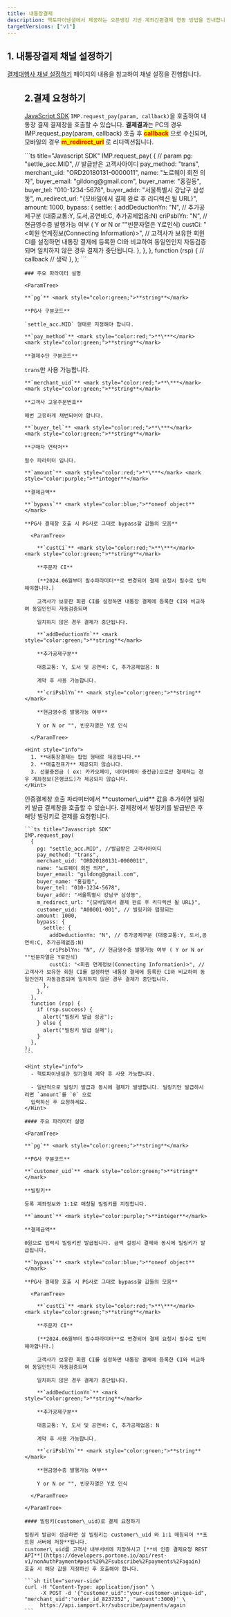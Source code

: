 ```yaml
---
title: 내통장결제
description: 핵토파이낸셜에서 제공하는 오픈뱅킹 기반 계좌간편결제 연동 방법을 안내합니다.
targetVersions: ["v1"]
---
```



## 1. 내통장결제 채널 설정하기

[결제대행사 채널 설정하기](../../../ready/readme#3-결제대행사-채널-설정하기) 페이지의 내용을 참고하여 채널 설정을 진행합니다.

<Figure src="/gitbook-assets/ko/image (111).png" />

## 2.결제 요청하기

[JavaScript SDK](../../../sdk/javascript-sdk-old/readme) `IMP.request_pay(param, callback)`을
호출하여 내통장 결제 결제창을 호출할 수 있습니다. **결제결과**는 PC의 경우 IMP.request\_pay(param,
callback) 호출 후 <mark style="color:red;">**callback**</mark> 으로 수신되며,
모바일의 경우 <mark style="color:red;">**m\_redirect\_url**</mark> 로 리디렉션됩니다.

<Tabs>
  <Tab title="인증결제창 요청">
    ```ts title="Javascript SDK"
    IMP.request_pay(
      {
        // param
        pg: "settle_acc.MID", // 발급받은 고객사아이디
        pay_method: "trans",
        merchant_uid: "ORD20180131-0000011",
        name: "노르웨이 회전 의자",
        buyer_email: "gildong@gmail.com",
        buyer_name: "홍길동",
        buyer_tel: "010-1234-5678",
        buyer_addr: "서울특별시 강남구 삼성동",
        m_redirect_url: "{모바일에서 결제 완료 후 리디렉션 될 URL}",
        amount: 1000,
        bypass: {
          settle: {
            addDeductionYn: "N", // 추가공제구분 (대중교통:Y, 도서,공연비:C, 추가공제없음:N)
            criPsblYn: "N", // 현금영수증 발행가능 여부 ( Y or N or ""빈문자열은 Y로인식)
            custCi: "<회원 연계정보(Connecting Information)>", // 고객사가 보유한 회원 CI를 설정하면 내통장 결제에 등록한 CI와 비교하여 동일인인지 자동검증되며 일치하지 않은 경우 결제가 중단됩니다.
          },
        },
      },
      function (rsp) {
        // callback
        // 생략
      },
    );
    ```

    ### 주요 파라미터 설명

    <ParamTree>

    **`pg`** <mark style="color:green;">**string**</mark>

    **PG사 구분코드**

    `settle_acc.MID` 형태로 지정해야 합니다.

    **`pay_method`** <mark style="color:red;">**\***</mark> <mark style="color:green;">**string**</mark>

    **결제수단 구분코드**

   `trans`만 사용 가능합니다.

    **`merchant_uid`** <mark style="color:red;">**\***</mark> <mark style="color:green;">**string**</mark>

    **고객사 고유주문번호**

    매번 고유하게 채번되어야 합니다.

    **`buyer_tel`** <mark style="color:red;">**\***</mark> <mark style="color:green;">**string**</mark>

    **구매자 연락처**

    필수 파라미터 입니다.

    **`amount`** <mark style="color:red;">**\***</mark> <mark style="color:purple;">**integer**</mark>

    **결제금액**

    **`bypass`** <mark style="color:blue;">**oneof object**</mark>

    **PG사 결제창 호출 시 PG사로 그대로 bypass할 값들의 모음**

      <ParamTree>

        **`custCi`** <mark style="color:red;">**\***</mark> <mark style="color:green;">**string**</mark>

        **주문자 CI**

        (**2024.06월부터 필수파라미터**로 변경되어 결제 요청시 필수로 입력해야합니다.)

        고객사가 보유한 회원 CI를 설정하면 내통장 결제에 등록한 CI와 비교하여 동일인인지 자동검증되며

        일치하지 않은 경우 결제가 중단됩니다.

        **`addDeductionYn`** <mark style="color:green;">**string**</mark>

        **추가공제구분**

        대중교통: Y, 도서 및 공연비: C, 추가공제없음: N

        계약 후 사용 가능합니다.

        **`criPsblYn`** <mark style="color:green;">**string**</mark>

        **현금영수증 발행가능 여부**

        Y or N or "", 빈문자열은 Y로 인식

      </ParamTree>

   </ParamTree>

    <Hint style="info">
      1. **내통장결제는 팝업 형태로 제공됩니다.**
      2. **매출전표가** 제공되지 않습니다.
      3. 선불충전금 ( ex: 카카오페이, 네이버페이 충전금)으로만 결제하는 경우 계좌정보(은행코드)가 제공되지 않습니다.
    </Hint>
  </Tab>

  <Tab title="정기 결제 요청">
    인증결제창 호출 파라미터에서 **customer\_uid** 값을 추가하면 빌링키 발급 결제창을 호출할 수 있습니다.
    결제창에서 빌링키를 발급받은 후 해당 빌링키로 결제를 요청합니다.

    ```ts title="Javascript SDK"
    IMP.request_pay(
      {
        pg: "settle_acc.MID", //발급받은 고객사아이디
        pay_method: "trans",
        merchant_uid: "ORD20180131-0000011",
        name: "노르웨이 회전 의자",
        buyer_email: "gildong@gmail.com",
        buyer_name: "홍길동",
        buyer_tel: "010-1234-5678",
        buyer_addr: "서울특별시 강남구 삼성동",
        m_redirect_url: "{모바일에서 결제 완료 후 리디렉션 될 URL}",
        customer_uid: "A00001-001", // 빌링키와 맵핑되는
        amount: 1000,
        bypass: {
          settle: {
            addDeductionYn: "N", // 추가공제구분 (대중교통:Y, 도서,공연비:C, 추가공제없음:N)
            criPsblYn: "N", // 현금영수증 발행가능 여부 ( Y or N or ""빈문자열은 Y로인식)
            custCi: "<회원 연계정보(Connecting Information)>", // 고객사가 보유한 회원 CI를 설정하면 내통장 결제에 등록한 CI와 비교하여 동일인인지 자동검증되며 일치하지 않은 경우 결제가 중단됩니다.
          },
        },
      },
      function (rsp) {
        if (rsp.success) {
          alert("빌링키 발급 성공");
        } else {
          alert("빌링키 발급 실패");
        }
      },
    );
    ```

    <Hint style="info">
      - 헥토파이낸셜과 정기결제 계약 후 사용 가능합니다.

      - 일반적으로 빌링키 발급과 동시에 결제가 발생합니다. 빌링키만 발급하시려면 `amount`를 `0` 으로
      입력하신 후 요청하세요.
    </Hint>

    #### 주요 파라미터 설명

    <ParamTree>

    **`pg`** <mark style="color:green;">**string**</mark>

    **PG사 구분코드**

    **`customer_uid`** <mark style="color:green;">**string**</mark>

    **빌링키**

    등록 계좌정보와 1:1로 매칭될 빌링키를 지정합니다.

    **`amount`** <mark style="color:purple;">**integer**</mark>

    **결제금액**

    0원으로 입력시 빌링키만 발급됩니다. 금액 설정시 결제와 동시에 빌링키가 발급됩니다.

    **`bypass`** <mark style="color:blue;">**oneof object**</mark>

    **PG사 결제창 호출 시 PG사로 그대로 bypass할 값들의 모음**

      <ParamTree>

        **`custCi`** <mark style="color:red;">**\***</mark> <mark style="color:green;">**string**</mark>

        **주문자 CI**

        (**2024.06월부터 필수파라미터**로 변경되어 결제 요청시 필수로 입력해야합니다.)

        고객사가 보유한 회원 CI를 설정하면 내통장 결제에 등록한 CI와 비교하여 동일인인지 자동검증되며

        일치하지 않은 경우 결제가 중단됩니다.

        **`addDeductionYn`** <mark style="color:green;">**string**</mark>

        **추가공제구분**

        대중교통: Y, 도서 및 공연비: C, 추가공제없음: N

        계약 후 사용 가능합니다.

        **`criPsblYn`** <mark style="color:green;">**string**</mark>

        **현금영수증 발행가능 여부**

        Y or N or "", 빈문자열은 Y로 인식

      </ParamTree>

    </ParamTree>

    #### 빌링키(customer\_uid)로 결제 요청하기

    빌링키 발급이 성공하면 실 빌링키는 customer\_uid 와 1:1 매칭되어 **포트원 서버에 저장**됩니다.
    customer\_uid를 고객사 내부서버에 저장하시고 [**비 인증 결제요청 REST API**](https://developers.portone.io/api/rest-v1/nonAuthPayment#post%20%2Fsubscribe%2Fpayments%2Fagain)
    호출 시 해당 값을 지정하신 후 호출해야 합니다.

    ```sh title="server-side"
    curl -H "Content-Type: application/json" \
         -X POST -d '{"customer_uid":"your-customer-unique-id", "merchant_uid":"order_id_8237352", "amount":3000}' \
         https://api.iamport.kr/subscribe/payments/again
    ```

  </Tab>
</Tabs>
